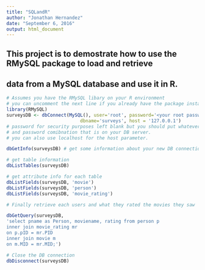```yaml
---
title: "SQLandR"
author: "Jonathan Hernandez"
date: "September 6, 2016"
output: html_document
---
```


## This project is to demostrate how to use the RMySQL package to load and retrieve
## data from a MySQL database and use it in R.

```r
# Assumes you have the RMySQL libary on your R environment
# you can uncomment the next line if you already have the package installed.
library(RMySQL)
surveysDB <- dbConnect(MySQL(), user='root', password='<your root password>', 
                           dbname='surveys', host = '127.0.0.1')
# password for security purposes left blank but you should put whatever username
# and password comibnation that is on your DB server.
# you can also use localhost for the host parameter.

dbGetInfo(surveysDB) # get some information about your new DB connection
```

```r
# get table information
dbListTables(surveysDB)

# get attribute info for each table
dbListFields(surveysDB, 'movie')
dbListFields(surveysDB, 'person')
dbListFields(surveysDB, 'movie_rating')

# Finally retrieve each users and what they rated the movies they saw

dbGetQuery(surveysDB, 
'select pname as Person, moviename, rating from person p
inner join movie_rating mr
on p.pID = mr.PID
inner join movie m
on m.MID = mr.MID;')

# Close the DB connection
dbDisconnect(surveysDB)
```